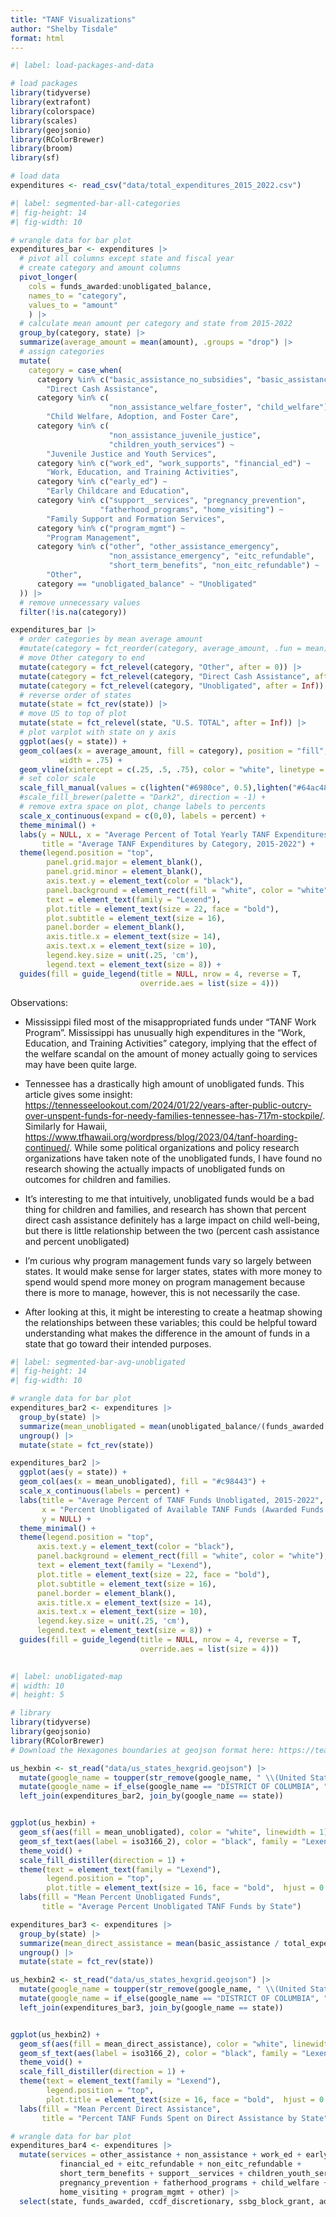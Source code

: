 ```yaml
---
title: "TANF Visualizations"
author: "Shelby Tisdale"
format: html
---
```


```r
#| label: load-packages-and-data

# load packages
library(tidyverse)
library(extrafont)
library(colorspace)
library(scales)
library(geojsonio)
library(RColorBrewer)
library(broom)
library(sf)

# load data
expenditures <- read_csv("data/total_expenditures_2015_2022.csv")
```

```r
#| label: segmented-bar-all-categories
#| fig-height: 14
#| fig-width: 10

# wrangle data for bar plot
expenditures_bar <- expenditures |>
  # pivot all columns except state and fiscal year
  # create category and amount columns
  pivot_longer(
    cols = funds_awarded:unobligated_balance,
    names_to = "category",
    values_to = "amount"
    ) |>
  # calculate mean amount per category and state from 2015-2022
  group_by(category, state) |>
  summarize(average_amount = mean(amount), .groups = "drop") |>
  # assign categories
  mutate(
    category = case_when(
      category %in% c("basic_assistance_no_subsidies", "basic_assistance_subsidies", "other_assistance_foster", "other_assistance_juvenile_justice") ~
        "Direct Cash Assistance",
      category %in% c(
                      "non_assistance_welfare_foster", "child_welfare") ~
        "Child Welfare, Adoption, and Foster Care",
      category %in% c(
                      "non_assistance_juvenile_justice",
                      "children_youth_services") ~
        "Juvenile Justice and Youth Services",
      category %in% c("work_ed", "work_supports", "financial_ed") ~
        "Work, Education, and Training Activities",
      category %in% c("early_ed") ~
        "Early Childcare and Education",
      category %in% c("support__services", "pregnancy_prevention",
                    "fatherhood_programs", "home_visiting") ~
        "Family Support and Formation Services",
      category %in% c("program_mgmt") ~
        "Program Management",
      category %in% c("other", "other_assistance_emergency",
                      "non_assistance_emergency", "eitc_refundable",
                      "short_term_benefits", "non_eitc_refundable") ~
        "Other",
      category == "unobligated_balance" ~ "Unobligated"
  )) |>
  # remove unnecessary values
  filter(!is.na(category))

expenditures_bar |>
  # order categories by mean average amount
  #mutate(category = fct_reorder(category, average_amount, .fun = mean)) |>
  # move Other category to end
  mutate(category = fct_relevel(category, "Other", after = 0)) |>
  mutate(category = fct_relevel(category, "Direct Cash Assistance", after = Inf)) |>
  mutate(category = fct_relevel(category, "Unobligated", after = Inf)) |>
  # reverse order of states
  mutate(state = fct_rev(state)) |>
  # move US to top of plot
  mutate(state = fct_relevel(state, "U.S. TOTAL", after = Inf)) |>
  # plot varplot with state on y axis
  ggplot(aes(y = state)) +
  geom_col(aes(x = average_amount, fill = category), position = "fill",
           width = .75) +
  geom_vline(xintercept = c(.25, .5, .75), color = "white", linetype = "dotted", linewidth = 1) + 
  # set color scale
  scale_fill_manual(values = c(lighten("#6980ce", 0.5),lighten("#64ac48", 0.5),lighten("#b460bd", 0.5),lighten("#9a963f", 0.5),lighten("#c75980", 0.5), lighten("#4aac8d", 0.5), lighten("#c98443", 0.5), "#cb4f42", "black")) +
  #scale_fill_brewer(palette = "Dark2", direction = -1) +
  # remove extra space on plot, change labels to percents
  scale_x_continuous(expand = c(0,0), labels = percent) +
  theme_minimal() +
  labs(y = NULL, x = "Average Percent of Total Yearly TANF Expenditures",
       title = "Average TANF Expenditures by Category, 2015-2022") +
  theme(legend.position = "top",
        panel.grid.major = element_blank(),
        panel.grid.minor = element_blank(),
        axis.text.y = element_text(color = "black"),
        panel.background = element_rect(fill = "white", color = "white"),
        text = element_text(family = "Lexend"),
        plot.title = element_text(size = 22, face = "bold"),
        plot.subtitle = element_text(size = 16),
        panel.border = element_blank(),
        axis.title.x = element_text(size = 14),
        axis.text.x = element_text(size = 10),
        legend.key.size = unit(.25, 'cm'),
        legend.text = element_text(size = 8)) +
  guides(fill = guide_legend(title = NULL, nrow = 4, reverse = T,
                             override.aes = list(size = 4)))

```

Observations:

-   Mississippi filed most of the misappropriated funds under "TANF Work Program". Mississippi has unusually high expenditures in the "Work, Education, and Training Activities" category, implying that the effect of the welfare scandal on the amount of money actually going to services may have been quite large.

-   Tennessee has a drastically high amount of unobligated funds. This article gives some insight: <https://tennesseelookout.com/2024/01/22/years-after-public-outcry-over-unspent-funds-for-needy-families-tennessee-has-717m-stockpile/>. Similarly for Hawaii, <https://www.tfhawaii.org/wordpress/blog/2023/04/tanf-hoarding-continued/>. While some political organizations and policy research organizations have taken note of the unobligated funds, I have found no research showing the actually impacts of unobligated funds on outcomes for children and families.

-   It's interesting to me that intuitively, unobligated funds would be a bad thing for children and families, and research has shown that percent direct cash assistance definitely has a large impact on child well-being, but there is little relationship between the two (percent cash assistance and percent unobligated)

-   I'm curious why program management funds vary so largely between states. It would make sense for larger states, states with more money to spend would spend more money on program management because there is more to manage, however, this is not necessarily the case.

-   After looking at this, it might be interesting to create a heatmap showing the relationships between these variables; this could be helpful toward understanding what makes the difference in the amount of funds in a state that go toward their intended purposes.

```r
#| label: segmented-bar-avg-unobligated
#| fig-height: 14
#| fig-width: 10

# wrangle data for bar plot
expenditures_bar2 <- expenditures |>
  group_by(state) |>
  summarize(mean_unobligated = mean(unobligated_balance/(funds_awarded + carryover +fed_unliquidated))) |>
  ungroup() |>
  mutate(state = fct_rev(state))

expenditures_bar2 |>
  ggplot(aes(y = state)) +
  geom_col(aes(x = mean_unobligated), fill = "#c98443") +
  scale_x_continuous(labels = percent) +
  labs(title = "Average Percent of TANF Funds Unobligated, 2015-2022",
       x = "Percent Unobligated of Available TANF Funds (Awarded Funds + Carryover From Previous Year)",
       y = NULL) +
  theme_minimal() +
  theme(legend.position = "top",
      axis.text.y = element_text(color = "black"),
      panel.background = element_rect(fill = "white", color = "white"),
      text = element_text(family = "Lexend"),
      plot.title = element_text(size = 22, face = "bold"),
      plot.subtitle = element_text(size = 16),
      panel.border = element_blank(),
      axis.title.x = element_text(size = 14),
      axis.text.x = element_text(size = 10),
      legend.key.size = unit(.25, 'cm'),
      legend.text = element_text(size = 8)) +
  guides(fill = guide_legend(title = NULL, nrow = 4, reverse = T,
                             override.aes = list(size = 4))) 
  

```

```r
#| label: unobligated-map
#| width: 10
#| height: 5

# library
library(tidyverse)
library(geojsonio)
library(RColorBrewer)
# Download the Hexagones boundaries at geojson format here: https://team.carto.com/u/andrew/tables/andrew.us_states_hexgrid/public/map.

us_hexbin <- st_read("data/us_states_hexgrid.geojson") |>
  mutate(google_name = toupper(str_remove(google_name, " \\(United States\\)"))) |>
  mutate(google_name = if_else(google_name == "DISTRICT OF COLUMBIA", "DIST.OF COLUMBIA", google_name)) |>
  left_join(expenditures_bar2, join_by(google_name == state))


ggplot(us_hexbin) +
  geom_sf(aes(fill = mean_unobligated), color = "white", linewidth = 1) +
  geom_sf_text(aes(label = iso3166_2), color = "black", family = "Lexend") +
  theme_void() +
  scale_fill_distiller(direction = 1) +
  theme(text = element_text(family = "Lexend"),
        legend.position = "top",
        plot.title = element_text(size = 16, face = "bold",  hjust = 0.5)) +
  labs(fill = "Mean Percent Unobligated Funds",
       title = "Average Percent Unobligated TANF Funds by State")


```

```r

expenditures_bar3 <- expenditures |>
  group_by(state) |>
  summarize(mean_direct_assistance = mean(basic_assistance / total_expenditures)) |>
  ungroup() |>
  mutate(state = fct_rev(state))

us_hexbin2 <- st_read("data/us_states_hexgrid.geojson") |>
  mutate(google_name = toupper(str_remove(google_name, " \\(United States\\)"))) |>
  mutate(google_name = if_else(google_name == "DISTRICT OF COLUMBIA", "DIST.OF COLUMBIA", google_name)) |>
  left_join(expenditures_bar3, join_by(google_name == state))


ggplot(us_hexbin2) +
  geom_sf(aes(fill = mean_direct_assistance), color = "white", linewidth = 1) +
  geom_sf_text(aes(label = iso3166_2), color = "black", family = "Lexend") +
  theme_void() +
  scale_fill_distiller(direction = 1) +
  theme(text = element_text(family = "Lexend"),
        legend.position = "top",
        plot.title = element_text(size = 16, face = "bold",  hjust = 0.5)) +
  labs(fill = "Mean Percent Direct Assistance",
       title = "Percent TANF Funds Spent on Direct Assistance by State")

```

```r
# wrangle data for bar plot
expenditures_bar4 <- expenditures |>
  mutate(services = other_assistance + non_assistance + work_ed + early_ed +
           financial_ed + eitc_refundable + non_eitc_refundable +
           short_term_benefits + support__services + children_youth_services +
           pregnancy_prevention + fatherhood_programs + child_welfare +
           home_visiting + program_mgmt + other) |>
  select(state, funds_awarded, ccdf_discretionary, ssbg_block_grant, adjusted_award, carryover, basic_assistance, services, total_expenditures, fed_unliquidated, unobligated_balance)

```
